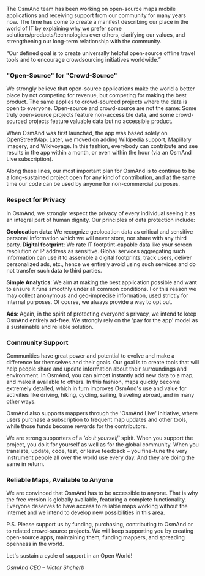 


The OsmAnd team has been working on open-source maps mobile applications and receiving support from our community for many years now.
The time has come to create a manifest describing our place in the world of IT by explaining why we prefer some solutions/products/technologies over others,
clarifying our values, and strengthening our long-term relationship with the community.

<q>Our defined goal is to create universally helpful open-source offline travel tools and to encourage crowdsourcing initiatives worldwide.</q>


### "Open-Source" for "Crowd-Source"
We strongly believe that open-source applications make the world a better place by not competing for revenue, but competing for
making the best product. The same applies to crowd-sourced projects where the data is open to everyone. Open-source
and crowd-source are not the same: Some truly open-source projects feature non-accessible
data, and some crowd-sourced projects feature valuable data but no accessible product.

When OsmAnd was first launched, the app was based solely on OpenStreetMap. Later, we moved on adding Wikipedia support, Mapillary
imagery, and Wikivoyage. In this fashion, everybody can contribute and see results in the app within a month, or even within the hour (via
an OsmAnd Live subscription).

Along these lines, our most important plan for OsmAnd is to continue to be a long-sustained project
open for any kind of contribution, and at the same time our code can be used by anyone for non-commercial purposes.

### Respect for Privacy
In OsmAnd, we strongly respect the privacy of every individual seeing it as an integral part of human dignity. Our principles
of data protection include:


**Geolocation data**: We recognize geolocation data as critical and sensitive personal information which we will never store, nor share with any third party.
**Digital footprint**: We rate IT footptint-capable data like your screen resolution or IP address as sensitive.
Global services aggregating such information can use it to assemble a digital footprints, track users,
deliver personalized ads, etc., hence we entirely avoid using such services and do not transfer such data to third parties.

**Simple Analytics**: We aim at making the best application possible and want to ensure it runs smoothly under all common conditions. For this reason we may collect anonymous and geo-imprecise information, used strictly for internal purposes. Of course, we
always provide a way to opt out.

**Ads**: Again, in the spirit of protecting everyone's privacy, we intend to keep OsmAnd entirely ad-free. We strongly rely on the 'pay for the app' model as a sustainable and reliable solution.

### Community Support
Communities have great power and potential to evolve and make a difference for themselves and their goals. Our goal is to create tools that will help people share and update information about their surroundings and environment. In OsmAnd, you can almost instantly add new data to a map, and make it available to others. In this fashion, maps quickly become extremely detailed, which in turn improves OsmAnd's use and value for activities like driving, hiking, cycling, sailing, traveling abroad, and in many other ways.

OsmAnd also supports mappers through the 'OsmAnd Live' initiative, where users purchase a subscription to frequent
map updates and other tools, while those funds become rewards for the contributors.

We are strong supporters of a *'do it yourself'* spirit. When you support the project, you do it for yourself as well as for
the global community. When you translate, update, code, test, or leave feedback – you fine-tune the very instrument
people all over the world use every day. And they are doing the same in return.

### Reliable Maps, Available to Anyone
We are convinced that OsmAnd has to be accessible to anyone. That is why the free version is globally available, featuring a complete functionality. Everyone deserves to have access to reliable maps working without the internet and we intend to develop new possibilities in this area.

P.S. Please support us by funding, purchasing, contributing to OsmAnd or to related crowd-source projects. We will keep
supporting you by creating open-source apps, maintaining them, funding mappers, and spreading openness in the world.

Let's sustain a cycle of support in an Open World!

*OsmAnd CEO – Victor Shcherb*
